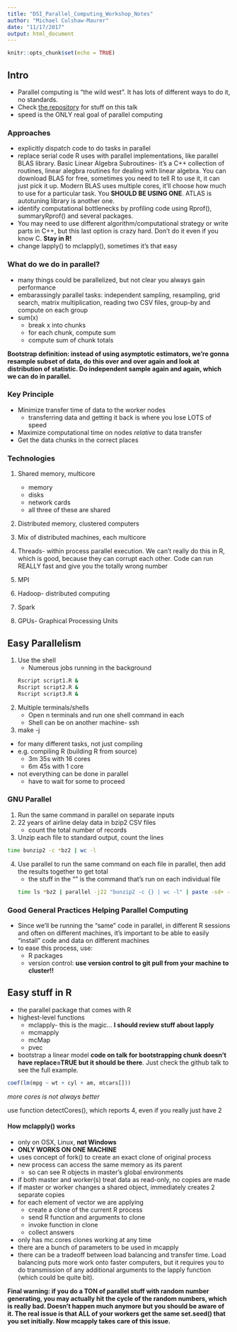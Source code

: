 ```yaml
---
title: "DSI_Parallel_Computing_Workshop_Notes"
author: "Michael Culshaw-Maurer"
date: "11/17/2017"
output: html_document
---
```


  ```r
  knitr::opts_chunk$set(echo = TRUE)
  ```
## Intro

- Parallel computing is "the wild west". It has lots of different ways to do it, no standards.
- Check [the repository](github.com/dsidavis/parallelr) for stuff on this talk
- speed is the ONLY real goal of parallel computing

### Approaches
- explicitly dispatch code to do tasks in parallel
- replace serial code R uses with parallel implementations, like parallel BLAS library. Basic Linear Algebra Subroutines- it's a C++ collection of routines, linear alegbra routines for dealing with linear algebra. You can download BLAS for free, sometimes you need to tell R to use it, it can just pick it up. Modern BLAS uses multiple cores, it'll choose how much to use for a particular task. You **SHOULD BE USING ONE**. ATLAS is autotuning library is another one. 
- identify computational bottlenecks by profiling code using Rprof(), summaryRprof() and several packages.
- You may need to use different algorithm/computational strategy or write parts in C++, but this last option is crazy hard. Don't do it even if you know C. **Stay in R!**
- change lapply() to mclapply(), sometimes it's that easy

### What do we do in parallel?

- many things could be parallelized, but not clear you always gain performance
- embarassingly parallel tasks: independent sampling, resampling, grid search, matrix multiplication, reading two CSV files, group-by and compute on each group
- sum(x)
    + break x into chunks
    + for each chunk, compute sum
    + compute sum of chunk totals

**Bootstrap definition: instead of using asymptotic estimators, we're gonna resample subset of data, do this over and over again and look at distribution of statistic. Do independent sample again and again, which we can do in parallel.**

### Key Principle
- Minimize transfer time of data to the worker nodes
    + transferring data and getting it back is where you lose LOTS of speed
- Maximize computational time on nodes *relative* to data transfer
- Get the data chunks in the correct places

### Technologies
1. Shared memory, multicore
    + memory
    + disks
    + network cards
    + all three of these are shared
2. Distributed memory, clustered computers
3. Mix of distributed machines, each multicore

1. Threads- within process parallel execution. We can't really do this in R, which is good, because they can corrupt each other. Code can run REALLY fast and give you the totally wrong number
2. MPI
3. Hadoop- distributed computing
4. Spark
5. GPUs- Graphical Processing Units

## Easy Parallelism
1. Use the shell
    + Numerous jobs running in the background
```bash
Rscript script1.R &
Rscript script2.R &
Rscript script3.R &
```
2. Multiple terminals/shells
    + Open n terminals and run one shell command in each
    + Shell can be on another machine- ssh
3. make -j
  + for many different tasks, not just compiling
  + e.g. compiling R (building R from source)
      + 3m 35s with 16 cores
      + 6m 45s with 1 core
  + not everything can be done in parallel
      + have to wait for some to proceed

### GNU Parallel
1. Run the same command in parallel on separate inputs
2. 22 years of airline delay data in bzip2 CSV files
    + count the total number of records
3. Unzip each file to standard output, count the lines
```bash
time bunzip2 -c *bz2 | wc -l
```
4. Use parallel to run the same command on each file in parallel, then add the results together to get total
    + the stuff in the "" is the command that's run on each individual file
```bash
time ls *bz2 | parallel -j22 "bunzip2 -c {} | wc -l" | paste -sd+ - | bc
```

### Good General Practices Helping Parallel Computing
- Since we'll be running the "same" code in parallel, in different R sessions and often on different machines, it's important to be able to easily "install" code and data on different machines
- to ease this process, use:
    + R packages
    + version control: **use version control to git pull from your machine to cluster!!**

## Easy stuff in R
- the parallel package that comes with R
- highest-level functions
    + mclapply- this is the magic... **I should review stuff about lapply**
    + mcmapply
    + mcMap
    + pvec

- bootstrap a linear model **code on talk for bootstrapping chunk doesn't have replace=TRUE but it should be there**. Just check the github talk to see the full example.
```r
coef(lm(mpg ~ wt + cyl + am, mtcars[]))
```

*more cores is not always better*

use function detectCores(), which reports 4, even if you really just have 2

#### How mclapply() works
- only on OSX, Linux, **not Windows**
- **ONLY WORKS ON ONE MACHINE**
- uses concept of fork() to create an exact clone of original process
- new process can access the same memory as its parent
    + so can see R objects in master's global environments
- if both master and worker(s) treat data as read-only, no copies are made
- if master or worker changes a shared object, immediately creates 2 separate copies
- for each element of vector we are applying
    + create a clone of the current R process
    + send R function and arguments to clone
    + invoke function in clone
    + collect answers
- only has mc.cores clones working at any time
- there are a bunch of parameters to be used in mcapply
- there can be a tradeoff between load balancing and transfer time. Load balancing puts more work onto faster computers, but it requires you to do transmission of any additional arguments to the lapply function (which could be quite bit).


**Final warning: if you do a TON of parallel stuff with random number generating, you may actually hit the cycle of the random numbers, which is really bad. Doesn't happen much anymore but you should be aware of it. The real issue is that ALL of your workers get the same set.seed() that you set initially. Now mcapply takes care of this issue.**